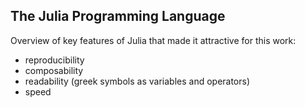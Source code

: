 ## The Julia Programming Language

Overview of key features of Julia that made it attractive for this work: 

- reproducibility
- composability
- readability (greek symbols as variables and operators)
- speed
